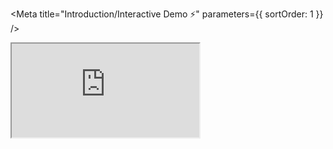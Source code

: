 <Meta title="Introduction/Interactive Demo ⚡️" parameters={{ sortOrder: 1 }} />

<iframe
  src="https://codesandbox.io/embed/github/recurly/react-recurly/tree/master/demo?autoresize=1&fontsize=12&hidenavigation=1&moduleview=1&theme=light"
  style={{ position: 'absolute', top: 0, left: 0, width: '100%', height: '100%', border: '0', overflow: 'hidden' }}
  title="@recurly/react-recurly-demo"
  allow="geolocation; microphone; camera; midi; vr; accelerometer; gyroscope; payment; ambient-light-sensor; encrypted-media; usb"
  sandbox="allow-modals allow-forms allow-popups allow-scripts allow-same-origin"
></iframe>

